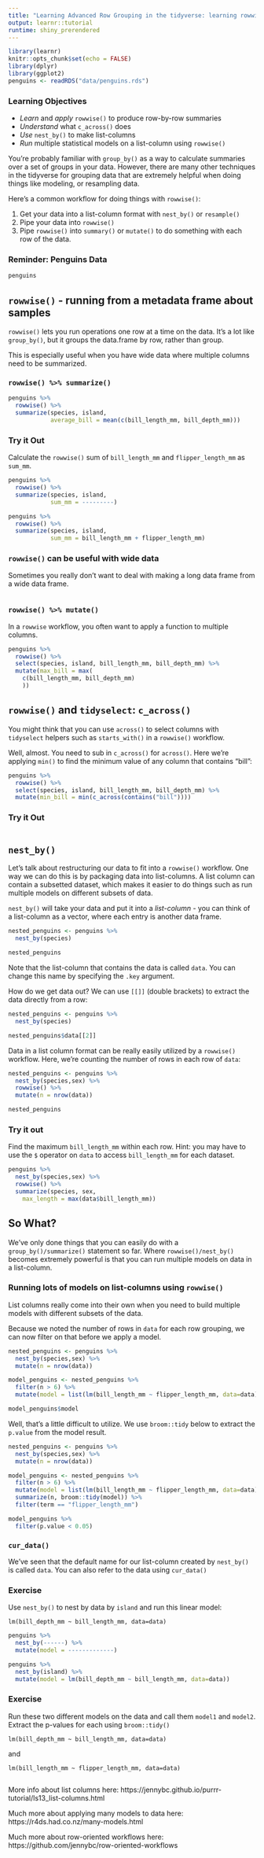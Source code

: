 ```yaml
---
title: "Learning Advanced Row Grouping in the tidyverse: learning rowwise() and nest-by()"
output: learnr::tutorial
runtime: shiny_prerendered
---
```


```r
library(learnr)
knitr::opts_chunk$set(echo = FALSE)
library(dplyr)
library(ggplot2)
penguins <- readRDS("data/penguins.rds")
```

### Learning Objectives

- *Learn* and *apply* `rowwise()` to produce row-by-row summaries
- *Understand* what `c_across()` does
- *Use* `nest_by()` to make list-columns
- *Run* multiple statistical models on a list-column using `rowwise()`


You’re probably familiar with `group_by()` as a way to calculate summaries over a set of groups in your data. 
However, there are many other techniques in the tidyverse for grouping data that are extremely helpful when doing things like modeling, or resampling data. 

Here’s a common workflow for doing things with `rowwise()`:

1. Get your data into a list-column format with `nest_by()` or `resample()`
2. Pipe your data into `rowwise()`
3. Pipe `rowwise()` into `summary()` or `mutate()` to do something with each row of the data.

### Reminder: Penguins Data


```r
penguins
```

## `rowwise()` - running from a metadata frame about samples

`rowwise()` lets you run operations one row at a time on the data. It’s a lot like `group_by()`, but it groups the data.frame by row, rather than group.

This is especially useful when you have wide data where multiple columns need to be summarized. 

### `rowwise() %>% summarize()`

```r
penguins %>%
  rowwise() %>%
  summarize(species, island, 
            average_bill = mean(c(bill_length_mm, bill_depth_mm)))
```

### Try it Out

Calculate the `rowwise()` sum of `bill_length_mm` and `flipper_length_mm` as `sum_mm`. 

```r
penguins %>%
  rowwise() %>%
  summarize(species, island,
            sum_mm = ---------)
```

```r
penguins %>%
  rowwise() %>%
  summarize(species, island,
            sum_mm = bill_length_mm + flipper_length_mm)
```

### `rowwise()` can be useful with wide data

Sometimes you really don't want to deal with making a long data frame from a wide data frame. 

```r

```


### `rowwise() %>% mutate()`

In a `rowwise` workflow, you often want to apply a function to multiple columns. 

```r
penguins %>%
  rowwise() %>%
  select(species, island, bill_length_mm, bill_depth_mm) %>%
  mutate(max_bill = max(
    c(bill_length_mm, bill_depth_mm)
    ))

```




## `rowwise()` and `tidyselect`: `c_across()`

You might think that you can use `across()` to select columns with `tidyselect` helpers such as `starts_with()` in a `rowwise()` workflow. 

Well, almost. You need to sub in `c_across()` for `across()`. Here we're applying `min()` to find the minimum value of any column that contains "bill":

```r
penguins %>%
  rowwise() %>%
  select(species, island, bill_length_mm, bill_depth_mm) %>%
  mutate(min_bill = min(c_across(contains("bill"))))
```


### Try it Out

```r

```


## `nest_by()` 

Let's talk about restructuring our data to fit into a `rowwise()` workflow. One way we can do this is by packaging data into list-columns. A list column can contain a subsetted dataset, which makes it easier to do things such as run multiple models on different subsets of data.

`nest_by()` will take your data and put it into a *list-column* - you can think of a list-column as a vector, where each entry is another data frame.

```r
nested_penguins <- penguins %>%
  nest_by(species)

nested_penguins
```

Note that the list-column that contains the data is called `data`. You can change this name by specifying the `.key` argument. 

How do we get data out? We can use `[[]]` (double brackets) to extract the data directly from a row:

```r
nested_penguins <- penguins %>%
  nest_by(species)

nested_penguins$data[[2]]
```

Data in a list column format can be really easily utilized by a `rowwise()` workflow. Here, we're counting the number of rows in each row of `data`:

```r
nested_penguins <- penguins %>%
  nest_by(species,sex) %>%
  rowwise() %>%
  mutate(n = nrow(data))

nested_penguins
```

### Try it out

Find the maximum `bill_length_mm` within each row. Hint: you may have to use the `$` operator on `data` to access `bill_length_mm` for each dataset. 

```r
penguins %>%
  nest_by(species,sex) %>%
  rowwise() %>%
  summarize(species, sex,
    max_length = max(data$bill_length_mm))

```

## So What?

We've only done things that you can easily do with a `group_by()/summarize()` statement so far. Where `rowwise()/nest_by()` becomes extremely powerful is that you can run multiple models on data in a list-column.

### Running lots of models on list-columns using `rowwise()`

List columns really come into their own when you need to build multiple models with different subsets of the data. 

Because we noted the number of rows in `data` for each row grouping, we can now filter on that before we apply a model. 

```r
nested_penguins <- penguins %>%
  nest_by(species,sex) %>%
  mutate(n = nrow(data))

model_penguins <- nested_penguins %>%
  filter(n > 6) %>%
  mutate(model = list(lm(bill_length_mm ~ flipper_length_mm, data=data))) 

model_penguins$model
```


Well, that's a little difficult to utilize. We use `broom::tidy` below to extract the `p.value` from the model result.

```r
nested_penguins <- penguins %>%
  nest_by(species,sex) %>%
  mutate(n = nrow(data))

model_penguins <- nested_penguins %>%
  filter(n > 6) %>%
  mutate(model = list(lm(bill_length_mm ~ flipper_length_mm, data=data))) %>%
  summarize(n, broom::tidy(model)) %>%
  filter(term == "flipper_length_mm")

model_penguins %>%
  filter(p.value < 0.05)
```

### `cur_data()`

We've seen that the default name for our list-column created by `nest_by()` is called `data`. You can also refer to the data using `cur_data()`

### Exercise

Use `nest_by()` to nest by data by `island` and run this linear model:

```
lm(bill_depth_mm ~ bill_length_mm, data=data)
```

```r
penguins %>%
  nest_by(------) %>%
  mutate(model = -------------)
```

```r
penguins %>%
  nest_by(island) %>%
  mutate(model = lm(bill_depth_mm ~ bill_length_mm, data=data))
```


### Exercise

Run these two different models on the data and call them `model1` and `model2`. Extract the p-values for each using `broom::tidy()`

```
lm(bill_depth_mm ~ bill_length_mm, data=data)
```

and

```
lm(bill_length_mm ~ flipper_length_mm, data=data)
```

```r

```


More info about list columns here: https://jennybc.github.io/purrr-tutorial/ls13_list-columns.html

Much more about applying many models to data here: https://r4ds.had.co.nz/many-models.html

Much more about row-oriented workflows here: https://github.com/jennybc/row-oriented-workflows
